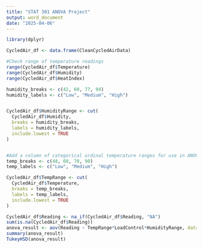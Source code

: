 ---
title: "STAT 301 ANOVA Project"
output: word_document
date: "2025-04-06"
---

```{r}
library(dplyr)

CycledAir_df <- data.frame(CleanCycledAirData)

#Check range of temperature readings
range(CycledAir_df$Temperature)
range(CycledAir_df$Humidity)
range(CycledAir_df$HeatIndex)

humidity_breaks <- c(42, 60, 77, 94)
humidity_labels <- c("Low", "Medium", "High")


CycledAir_df$HumidityRange <- cut(
  CycledAir_df$Humidity,
  breaks = humidity_breaks,
  labels = humidity_labels,
  include.lowest = TRUE
)


#Add a column of categorical ordinal temperature ranges for use in ANOVA
temp_breaks <- c(48, 60, 70, 90)
temp_labels <- c("Low", "Medium", "High")

CycledAir_df$TempRange <- cut(
  CycledAir_df$Temperature,
  breaks = temp_breaks,
  labels = temp_labels,
  include.lowest = TRUE
)
```

```{r}
CycledAir_df$Reading <- na_if(CycledAir_df$Reading, "NA")
sum(is.na(CycledAir_df$Reading))
anova_result <- aov(Reading ~ TempRange*LoadControl*HumidityRange, data = CycledAir_df)
summary(anova_result)
TukeyHSD(anova_result)
```


